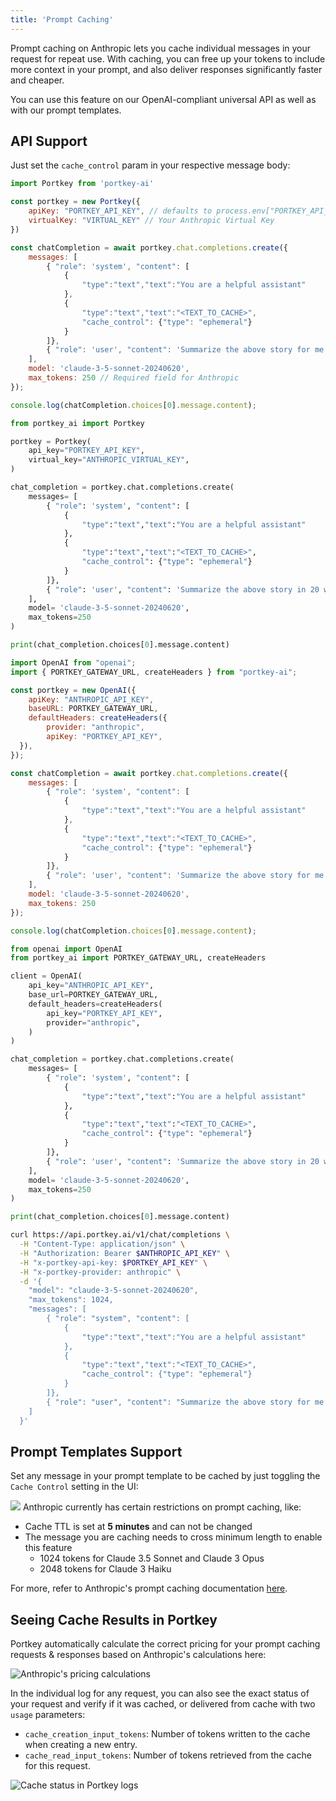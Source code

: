 ```yaml
---
title: 'Prompt Caching'
---
```


Prompt caching on Anthropic lets you cache individual messages in your request for repeat use. With caching, you can free up your tokens to include more context in your prompt, and also deliver responses significantly faster and cheaper.

You can use this feature on our OpenAI-compliant universal API as well as with our prompt templates.

## API Support

Just set the `cache_control` param in your respective message body:

<CodeGroup>

```javascript NodeJS
import Portkey from 'portkey-ai'

const portkey = new Portkey({
    apiKey: "PORTKEY_API_KEY", // defaults to process.env["PORTKEY_API_KEY"]
    virtualKey: "VIRTUAL_KEY" // Your Anthropic Virtual Key
})

const chatCompletion = await portkey.chat.completions.create({
    messages: [
        { "role": 'system', "content": [
            {
                "type":"text","text":"You are a helpful assistant"
            },
            {
                "type":"text","text":"<TEXT_TO_CACHE>",
                "cache_control": {"type": "ephemeral"}
            }
        ]},
        { "role": 'user', "content": 'Summarize the above story for me in 20 words' }
    ],
    model: 'claude-3-5-sonnet-20240620',
    max_tokens: 250 // Required field for Anthropic
});

console.log(chatCompletion.choices[0].message.content);
```

```python Python
from portkey_ai import Portkey

portkey = Portkey(
    api_key="PORTKEY_API_KEY",
    virtual_key="ANTHROPIC_VIRTUAL_KEY",
)

chat_completion = portkey.chat.completions.create(
    messages= [
        { "role": 'system', "content": [
            {
                "type":"text","text":"You are a helpful assistant"
            },
            {
                "type":"text","text":"<TEXT_TO_CACHE>",
                "cache_control": {"type": "ephemeral"}
            }
        ]},
        { "role": 'user', "content": 'Summarize the above story in 20 words' }
    ],
    model= 'claude-3-5-sonnet-20240620',
    max_tokens=250
)

print(chat_completion.choices[0].message.content)
```

```javascript OpenAI NodeJS
import OpenAI from "openai";
import { PORTKEY_GATEWAY_URL, createHeaders } from "portkey-ai";

const portkey = new OpenAI({
    apiKey: "ANTHROPIC_API_KEY",
    baseURL: PORTKEY_GATEWAY_URL,
    defaultHeaders: createHeaders({
        provider: "anthropic",
        apiKey: "PORTKEY_API_KEY",
  }),
});

const chatCompletion = await portkey.chat.completions.create({
    messages: [
        { "role": 'system', "content": [
            {
                "type":"text","text":"You are a helpful assistant"
            },
            {
                "type":"text","text":"<TEXT_TO_CACHE>",
                "cache_control": {"type": "ephemeral"}
            }
        ]},
        { "role": 'user', "content": 'Summarize the above story for me in 20 words' }
    ],
    model: 'claude-3-5-sonnet-20240620',
    max_tokens: 250
});

console.log(chatCompletion.choices[0].message.content);
```

```python OpenAI Python
from openai import OpenAI
from portkey_ai import PORTKEY_GATEWAY_URL, createHeaders

client = OpenAI(
    api_key="ANTHROPIC_API_KEY",
    base_url=PORTKEY_GATEWAY_URL,
    default_headers=createHeaders(
        api_key="PORTKEY_API_KEY",
        provider="anthropic",
    )
)

chat_completion = portkey.chat.completions.create(
    messages= [
        { "role": 'system', "content": [
            {
                "type":"text","text":"You are a helpful assistant"
            },
            {
                "type":"text","text":"<TEXT_TO_CACHE>",
                "cache_control": {"type": "ephemeral"}
            }
        ]},
        { "role": 'user', "content": 'Summarize the above story in 20 words' }
    ],
    model= 'claude-3-5-sonnet-20240620',
    max_tokens=250
)

print(chat_completion.choices[0].message.content)
```

```sh REST API
curl https://api.portkey.ai/v1/chat/completions \
  -H "Content-Type: application/json" \
  -H "Authorization: Bearer $ANTHROPIC_API_KEY" \
  -H "x-portkey-api-key: $PORTKEY_API_KEY" \
  -H "x-portkey-provider: anthropic" \
  -d '{
    "model": "claude-3-5-sonnet-20240620",
    "max_tokens": 1024,
    "messages": [
        { "role": "system", "content": [
            {
                "type":"text","text":"You are a helpful assistant"
            },
            {
                "type":"text","text":"<TEXT_TO_CACHE>",
                "cache_control": {"type": "ephemeral"}
            }
        ]},
        { "role": "user", "content": "Summarize the above story for me in 20 words" }
    ]
  }'
```

</CodeGroup>

## Prompt Templates Support

Set any message in your prompt template to be cached by just toggling the `Cache Control` setting in the UI:

<Frame>
  <img src="/images/llms/anthropic/prompt-caching.gif" />
</Frame>

<Note>
Anthropic currently has certain restrictions on prompt caching, like:

* Cache TTL is set at **5 minutes** and can not be changed
* The message you are caching needs to cross minimum length to enable this feature
  * 1024 tokens for Claude 3.5 Sonnet and Claude 3 Opus
  * 2048 tokens for Claude 3 Haiku
</Note>

For more, refer to Anthropic's prompt caching documentation [here](https://docs.anthropic.com/en/docs/build-with-claude/prompt-caching).

## Seeing Cache Results in Portkey

Portkey automatically calculate the correct pricing for your prompt caching requests & responses based on Anthropic's calculations here:

<Frame>
  <img src="/images/supported-llm/anthropic-prompt-caching-1.png" alt="Anthropic's pricing calculations" />
</Frame>

In the individual log for any request, you can also see the exact status of your request and verify if it was cached, or delivered from cache with two `usage` parameters:

* `cache_creation_input_tokens`: Number of tokens written to the cache when creating a new entry.
* `cache_read_input_tokens`: Number of tokens retrieved from the cache for this request.

<Frame>
  <img src="/images/supported-llm/anthropic-prompt-caching-2.png" alt="Cache status in Portkey logs" />
</Frame>
